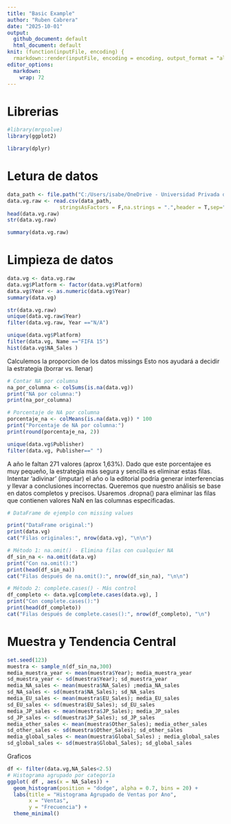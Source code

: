 ```yaml
---
title: "Basic Example"
author: "Ruben Cabrera"
date: "2025-10-01"
output: 
  github_document: default
  html_document: default
knit: (function(inputFile, encoding) {
  rmarkdown::render(inputFile, encoding = encoding, output_format = "all") })
editor_options: 
  markdown: 
    wrap: 72
---
```


# Librerias
```r
#library(mrgsolve)
library(ggplot2)

library(dplyr)
```

# Letura de datos

```r
data_path <- file.path("C:/Users/isabe/OneDrive - Universidad Privada del Valle/4TO SEMESTRE/ESTADÍSTICA IV/Unidad 1/Prácticas R studio/vgsales.csv")
data.vg.raw <- read.csv(data_path,
                 stringsAsFactors = F,na.strings = ".",header = T,sep=",")
head(data.vg.raw)
str(data.vg.raw)
```

```r
summary(data.vg.raw)
```

# Limpieza de datos


```r
data.vg <- data.vg.raw 
data.vg$Platform <- factor(data.vg$Platform)
data.vg$Year <- as.numeric(data.vg$Year)
summary(data.vg)
```
```r
str(data.vg.raw)
unique(data.vg.raw$Year)
filter(data.vg.raw, Year =="N/A")

```


```r
unique(data.vg$Platform)
filter(data.vg, Name =="FIFA 15")
hist(data.vg$NA_Sales )
```

Calculemos la proporcion de los datos missings Esto nos ayudará a decidir la estrategia (borrar vs. llenar)

```r
# Contar NA por columna
na_por_columna <- colSums(is.na(data.vg))
print("NA por columna:")
print(na_por_columna)

# Porcentaje de NA por columna
porcentaje_na <- colMeans(is.na(data.vg)) * 100
print("Porcentaje de NA por columna:")
print(round(porcentaje_na, 2))

```



```r
unique(data.vg$Publisher)
filter(data.vg, Publisher==" ")

```

A año le faltan 271 valores (aprox 1,63%). Dado que este porcentajee es muy pequeño, la estrategia más segura y sencilla es eliminar estas filas. Intentar 'adivinar' (imputar) el año o la editorial podría generar interferencias y llevar a conclusiones incorrectas. Queremos que nuestro análisis se base en datos completos y precisos. Usaremos .dropna() para eliminar las filas que contienen valores NaN en las columnas especificadas.



```r
# DataFrame de ejemplo con missing values

print("DataFrame original:")
print(data.vg)
cat("Filas originales:", nrow(data.vg), "\n\n")

# Método 1: na.omit() - Elimina filas con cualquier NA
df_sin_na <- na.omit(data.vg)
print("Con na.omit():")
print(head(df_sin_na))
cat("Filas después de na.omit():", nrow(df_sin_na), "\n\n")

# Método 2: complete.cases() - Más control
df_completo <- data.vg[complete.cases(data.vg), ]
print("Con complete.cases():")
print(head(df_completo))
cat("Filas después de complete.cases():", nrow(df_completo), "\n")

```


# Muestra y Tendencia Central

```r
set.seed(123)
muestra <- sample_n(df_sin_na,300)
media_muestra_year <- mean(muestra$Year); media_muestra_year
sd_muestra_year <- sd(muestra$Year); sd_muestra_year
media_NA_sales <- mean(muestra$NA_Sales) ;media_NA_sales
sd_NA_sales <- sd(muestra$NA_Sales); sd_NA_sales
media_EU_sales <- mean(muestra$EU_Sales); media_EU_sales
sd_EU_sales <- sd(muestra$EU_Sales); sd_EU_sales
media_JP_sales <- mean(muestra$JP_Sales); media_JP_sales
sd_JP_sales <- sd(muestra$JP_Sales); sd_JP_sales
media_other_sales <- mean(muestra$Other_Sales); media_other_sales
sd_other_sales <- sd(muestra$Other_Sales); sd_other_sales
media_global_sales <- mean(muestra$Global_Sales) ; media_global_sales
sd_global_sales <- sd(muestra$Global_Sales); sd_global_sales

```

Graficos


```r

df <- filter(data.vg,NA_Sales<2.5)
# Histograma agrupado por categoría
ggplot( df , aes(x = NA_Sales)) +
  geom_histogram(position = "dodge", alpha = 0.7, bins = 20) +
  labs(title = "Histograma Agrupado de Ventas por Ano",
       x = "Ventas",
       y = "Frecuencia") +
  theme_minimal()

```



